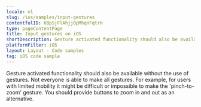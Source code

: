 ```yaml
---
locale: nl
slug: /ios/samples/input-gestures
contentfulID: 6BpSjFlAhjjOpMhqHFqtrH
type: pageContentPage
title: Input gestures on iOS
shortDescription: Gesture activated functionality should also be available without the use of gestures.
platformFilter: iOS
layout: Layout - Code samples
tag: iOS code sample
---
```


Gesture activated functionality should also be available without the use of gestures. Not everyone is able to make all gestures. For example, for users with limited mobility it might be difficult or impossible to make the 'pinch-to-zoom' gesture. You should provide buttons to zoom in and out as an alternative.

<CodeSample id="input-gestures" locale="nl" platform="ios"/>